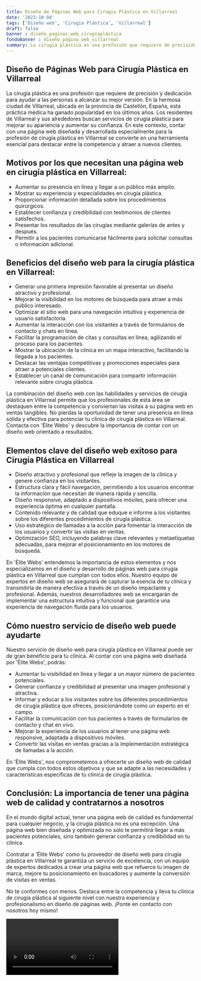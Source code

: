```yaml
---
title: Diseño de Páginas Web para Cirugía Plástica en Villarreal
date: '2023-10-04'
tags: ['Diseño web', 'Cirugía Plástica', 'Villarreal']
draft: false
banner : diseño_paginas_web_cirugíaplástica
fondoBanner : diseño_pagina_web_villarreal
summary: La cirugía plástica es una profesión que requiere de precisión y dedicación para ayudar a las personas a alcanzar su mejor versión. En la hermosa ciudad de Villarreal, ubicada en la provincia de Castellón, España, esta práctica médica ha ganado popularidad en los últimos años. Los residentes de Villarreal y sus alrededores buscan servicios de cirugía plástica para mejorar su apariencia y aumentar su confianza. En este contexto, contar con una página web diseñada y desarrollada especialmente para la profesión de cirugía plástica en Villarreal se convierte en una herramienta esencial para destacar entre la competencia y atraer a nuevos clientes.
---
```


## Diseño de Páginas Web para Cirugía Plástica en Villarreal

La cirugía plástica es una profesión que requiere de precisión y dedicación para ayudar a las personas a alcanzar su mejor versión. En la hermosa ciudad de Villarreal, ubicada en la provincia de Castellón, España, esta práctica médica ha ganado popularidad en los últimos años. Los residentes de Villarreal y sus alrededores buscan servicios de cirugía plástica para mejorar su apariencia y aumentar su confianza. En este contexto, contar con una página web diseñada y desarrollada especialmente para la profesión de cirugía plástica en Villarreal se convierte en una herramienta esencial para destacar entre la competencia y atraer a nuevos clientes.

## Motivos por los que necesitan una página web en cirugía plástica en Villarreal:

- Aumentar su presencia en línea y llegar a un público más amplio.
- Mostrar su experiencia y especialidades en cirugía plástica.
- Proporcionar información detallada sobre los procedimientos quirúrgicos.
- Establecer confianza y credibilidad con testimonios de clientes satisfechos.
- Presentar los resultados de las cirugías mediante galerías de antes y después.
- Permitir a los pacientes comunicarse fácilmente para solicitar consultas o información adicional.

## Beneficios del diseño web para la cirugía plástica en Villarreal:

- Generar una primera impresión favorable al presentar un diseño atractivo y profesional.
- Mejorar la visibilidad en los motores de búsqueda para atraer a más público interesado.
- Optimizar el sitio web para una navegación intuitiva y experiencia de usuario satisfactoria.
- Aumentar la interacción con los visitantes a través de formularios de contacto y chats en línea.
- Facilitar la programación de citas y consultas en línea, agilizando el proceso para los pacientes.
- Mostrar la ubicación de la clínica en un mapa interactivo, facilitando la llegada a los pacientes.
- Destacar las ventajas competitivas y promociones especiales para atraer a potenciales clientes.
- Establecer un canal de comunicación para compartir información relevante sobre cirugía plástica.

La combinación del diseño web con las habilidades y servicios de cirugía plástica en Villarreal permite que los profesionales de esta área se destaquen entre la competencia y conviertan las visitas a su página web en ventas tangibles. No pierdas la oportunidad de tener una presencia en línea sólida y efectiva para potenciar tu clínica de cirugía plástica en Villarreal. Contacta con 'Élite Webs' y descubre la importancia de contar con un diseño web orientado a resultados.

<GifSeo />

<Cta />

## Elementos clave del diseño web exitoso para Cirugía Plástica en Villarreal

- Diseño atractivo y profesional que refleje la imagen de la clínica y genere confianza en los visitantes.
- Estructura clara y fácil navegación, permitiendo a los usuarios encontrar la información que necesitan de manera rápida y sencilla.
- Diseño responsive, adaptado a dispositivos móviles, para ofrecer una experiencia óptima en cualquier pantalla.
- Contenido relevante y de calidad que eduque e informe a los visitantes sobre los diferentes procedimientos de cirugía plástica.
- Uso estratégico de llamadas a la acción para fomentar la interacción de los usuarios y convertir las visitas en ventas.
- Optimización SEO, incluyendo palabras clave relevantes y metaetiquetas adecuadas, para mejorar el posicionamiento en los motores de búsqueda.

En 'Élite Webs' entendemos la importancia de estos elementos y nos especializamos en el diseño y desarrollo de páginas web para cirugía plástica en Villarreal que cumplan con todos ellos. Nuestro equipo de expertos en diseño web se asegurará de capturar la esencia de tu clínica y transmitirla de manera efectiva a través de un diseño impactante y profesional. Además, nuestros desarrolladores web se encargarán de implementar una estructura intuitiva y funcional que garantice una experiencia de navegación fluida para los usuarios.

## Cómo nuestro servicio de diseño web puede ayudarte

Nuestro servicio de diseño web para cirugía plástica en Villarreal puede ser de gran beneficio para tu clínica. Al contar con una página web diseñada por 'Élite Webs', podrás:

- Aumentar tu visibilidad en línea y llegar a un mayor número de pacientes potenciales.
- Generar confianza y credibilidad al presentar una imagen profesional y atractiva.
- Informar y educar a los visitantes sobre los diferentes procedimientos de cirugía plástica que ofreces, posicionándote como un experto en el campo.
- Facilitar la comunicación con tus pacientes a través de formularios de contacto y chat en vivo.
- Mejorar la experiencia de los usuarios al tener una página web responsive, adaptada a dispositivos móviles.
- Convertir las visitas en ventas gracias a la implementación estratégica de llamadas a la acción.

En 'Élite Webs', nos comprometemos a ofrecerte un diseño web de calidad que cumpla con todos estos objetivos y que se adapte a las necesidades y características específicas de tu clínica de cirugía plástica.

## Conclusión: La importancia de tener una página web de calidad y contratarnos a nosotros

En el mundo digital actual, tener una página web de calidad es fundamental para cualquier negocio, y la cirugía plástica no es una excepción. Una página web bien diseñada y optimizada no solo te permitirá llegar a más pacientes potenciales, sino también generar confianza y credibilidad en tu clínica.

Contratar a 'Élite Webs' como tu proveedor de diseño web para cirugía plástica en Villarreal te garantiza un servicio de excelencia, con un equipo de expertos dedicados a crear una página web que refuerce tu imagen de marca, mejore tu posicionamiento en buscadores y aumente la conversión de visitas en ventas.

No te conformes con menos. Destaca entre la competencia y lleva tu clínica de cirugía plástica al siguiente nivel con nuestra experiencia y profesionalismo en diseño de páginas web. ¡Ponte en contacto con nosotros hoy mismo!

<Video />

<CtaBot job='Cirugía Plástica' city='Villarreal'/>

<Gmaps query='Villarreal+españa+maps' />
